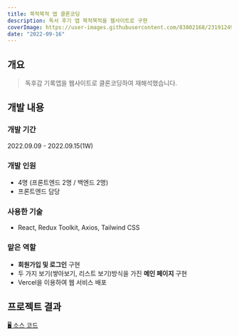 ```yaml
---
title: 북적북적 앱 클론코딩
description: 독서 후기 앱 북적북적을 웹사이트로 구현
coverImage: https://user-images.githubusercontent.com/83802168/231912492-aa053b33-5638-4c2c-8273-3cc929b8b759.png
date: "2022-09-16"
---
```


## 개요

> 독후감 기록앱을 웹사이트로 클론코딩하여 재해석했습니다.

## 개발 내용

### 개발 기간

2022.09.09 - 2022.09.15(1W)

### 개발 인원

- 4명 (프론트엔드 2명 / 백엔드 2명)
- 프론트엔드 담당

### 사용한 기술

- React, Redux Toolkit, Axios, Tailwind CSS

### 맡은 역할

- **회원가입 및 로그인** 구현
- 두 가지 보기(쌓아보기, 리스트 보기)방식을 가진 **메인 페이지** 구현
- Vercel을 이용하여 웹 서비스 배포

## 프로젝트 결과

[🖥️ 소스 코드](https://github.com/bookbookw71/3team_FE)

